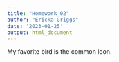 ```yaml
---
title: "Homework_02"
author: "Ericka Griggs"
date: '2023-01-25'
output: html_document
---
```

My favorite bird is the common loon.